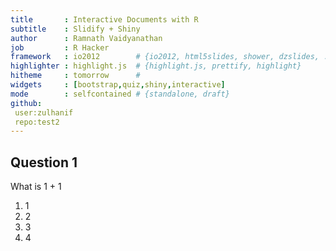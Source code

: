 ```yaml
---
title       : Interactive Documents with R
subtitle    : Slidify + Shiny
author      : Ramnath Vaidyanathan
job         : R Hacker
framework   : io2012        # {io2012, html5slides, shower, dzslides, ...}
highlighter : highlight.js  # {highlight.js, prettify, highlight}
hitheme     : tomorrow      # 
widgets     : [bootstrap,quiz,shiny,interactive]           
mode        : selfcontained # {standalone, draft}
github:
 user:zulhanif
 repo:test2
--- 
```



## Question 1

What is 1 + 1

1. 1
2. 2
3. 3
4. 4

